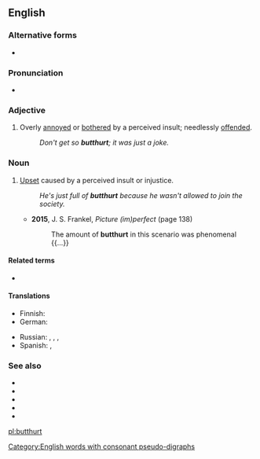 ==English==

===Alternative forms===
* {{l|en|butt-hurt}}

===Pronunciation===
* {{IPA|/ˈbʌtˌhɚt/|lang=en}}

===Adjective===
{{en-adj}}

# {{lb|en|slang}} Overly [[annoyed]] or [[bothered]] by a perceived insult; needlessly [[offended]].
#: ''Don't get so '''butthurt'''; it was just a joke.''

===Noun===
{{en-noun|-}}

# {{lb|en|slang}} [[upset|Upset]] caused by a perceived insult or injustice.
#: ''He's just full of '''butthurt''' because he wasn't allowed to join the society.''
#* '''2015''', J. S. Frankel, ''Picture (im)perfect'' (page 138)
#*: The amount of '''butthurt''' in this scenario was phenomenal {{...}}

====Related terms====
* {{l|en|pain in the butt}}

====Translations====
{{trans-top|(slang) upset caused by a perceived insult or injustice}}
* Finnish: {{t|fi|mielensäpahoitus}}
* German: {{t|de|Sickigkeit|f}}
{{trans-mid}}
* Russian: {{t|ru|батхёрт|m}}, {{t+|ru|баттхёрт|m}}, {{t|ru|попобо́ль|f}}, {{t|ru|[[бомбануть|бомбану́тый]] [[пука́н]]|m}} {{q|neologisms, slang, no established equivalents exist}}
* Spanish: {{t+|es|encabronado|m}}, {{t|es|enputado|m}}
{{trans-bottom}}

===See also===
* {{l|en|bug}}
* {{l|en|pain in the arse}}
* {{l|en|pain in the ass}}
* {{l|en|pain in the bum}}
* {{l|en|pain in the rear}}
[[Category:English words with consonant pseudo-digraphs]]

[[pl:butthurt]]
